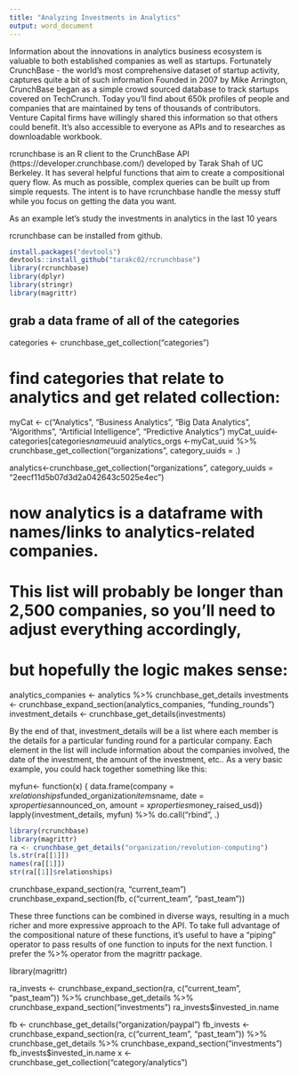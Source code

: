 ```yaml
---
title: "Analyzing Investments in Analytics"
output: word_document
---
```


Information about the innovations in analytics business ecosystem is valuable to both established companies as well as startups. Fortunately CrunchBase - the world’s most comprehensive dataset of startup activity,  captures quite a bit of such information 
Founded in 2007 by Mike Arrington, CrunchBase began as a simple crowd sourced database to track startups covered on TechCrunch.  Today you’ll find about 650k profiles of people and companies that are maintained by tens of thousands of contributors.
Venture Capital firms have willingly shared this information so that others could benefit. It's also accessible to everyone as APIs and to researches as downloadable workbook.  

rcrunchbase is an R client to the CrunchBase API (https://developer.crunchbase.com/) developed by Tarak Shah of UC Berkeley. It has several helpful functions that aim to create a compositional query flow. As much as possible, complex queries can be built up from simple requests. The intent is to have rcrunchbase  handle the messy stuff while you focus on getting the data you want.

As an example let's study the investments in analytics in the last 10 years

rcrunchbase can be installed from github.
```r
install.packages("devtools")
devtools::install_github("tarakc02/rcrunchbase")
library(rcrunchbase)
library(dplyr)
library(stringr)
library(magrittr)
```

## grab a data frame of all of the categories
categories <- crunchbase_get_collection("categories")
 
# find categories that relate to analytics and get related collection:
myCat <- c("Analytics", "Business Analytics", "Big Data Analytics", "Algorithms", "Artificial Intelligence", "Predictive Analytics") 
myCat_uuid<-categories[categories$name %in% myCat, ]$uuid
analytics_orgs <-myCat_uuid %>% crunchbase_get_collection("organizations", category_uuids = .)

analytics<-crunchbase_get_collection("organizations", category_uuids = "2eecf11d5b07d3d2a042643c5025e4ec")


 
# now analytics is a dataframe with names/links to analytics-related companies.
# This list will probably be longer than 2,500 companies, so you’ll need to adjust everything accordingly,
# but hopefully the logic makes sense:
 
analytics_companies <- analytics %>% crunchbase_get_details
investments <- crunchbase_expand_section(analytics_companies, "funding_rounds")
investment_details <- crunchbase_get_details(investments)
 
By the end of that, investment_details will be a list where each member is the details for a particular funding round for a particular company. Each element in the list will include information about the companies involved, the date of the investment, the amount of the investment, etc.. As a very basic example, you could hack together something like this:
 
myfun<- function(x) {
    data.frame(company = x$relationships$funded_organization$items$name,
               date = x$properties$announced_on,
               amount = x$properties$money_raised_usd)}
lapply(investment_details, myfun) %>%
    do.call("rbind", .)
 



```r
library(rcrunchbase)
library(magrittr)
ra <- crunchbase_get_details("organization/revolution-computing")
ls.str(ra[[1]])
names(ra[[1]])
str(ra[[1]]$relationships)
```

crunchbase_expand_section(ra, "current_team")
crunchbase_expand_section(fb, c("current_team", "past_team"))

These three functions can be combined in diverse ways, resulting in a much richer and more expressive approach to the API. To take full advantage of the compositional nature of these functions, it’s useful to have a “piping” operator to pass results of one function to inputs for the next function. I prefer the %>% operator from the magrittr package.

library(magrittr)

ra_invests <- crunchbase_expand_section(ra, c("current_team", "past_team")) %>%
    crunchbase_get_details %>%
    crunchbase_expand_section("investments")
ra_invests$invested_in.name

fb <- crunchbase_get_details("organization/paypal")
fb_invests <- crunchbase_expand_section(ra, c("current_team", "past_team")) %>%
    crunchbase_get_details %>%
    crunchbase_expand_section("investments")
fb_invests$invested_in.name
x <- crunchbase_get_collection("category/analytics")
